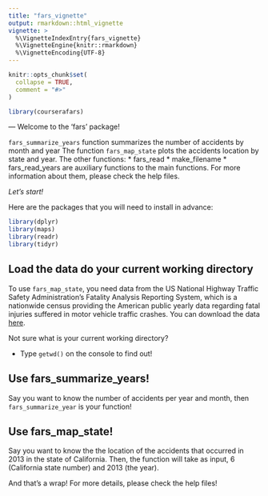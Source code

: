 ```yaml
---
title: "fars_vignette"
output: rmarkdown::html_vignette
vignette: >
  %\VignetteIndexEntry{fars_vignette}
  %\VignetteEngine{knitr::rmarkdown}
  %\VignetteEncoding{UTF-8}
---
```


```r
knitr::opts_chunk$set(
  collapse = TRUE,
  comment = "#>"
)
```

```r
library(courserafars)
```


--- Welcome to the 'fars' package!

`fars_summarize_years` function summarizes the number of accidents by month and year
The function `fars_map_state` plots the accidents location by state and year.
The other functions:
* fars_read
* make_filename
* fars_read_years
are auxiliary functions to the main functions. For more information about them, please check the help files.


*Let's start!*

Here are the packages that you will need to install in advance:
```r
library(dplyr)
library(maps)
library(readr)
library(tidyr)
```

## Load the data do your current working directory

To use `fars_map_state`, you need data from the US National Highway Traffic Safety Administration's Fatality Analysis Reporting System, which is a nationwide census providing the American public yearly data regarding fatal injuries suffered in motor vehicle traffic crashes. You can download the data [here](https://www.coursera.org/learn/r-packages/peer/25XGp/documenting-code).

Not sure what is your current working directory?

* Type `getwd()` on the console to find out!

## Use fars_summarize_years!

Say you want to know the number of accidents per year and month, then `fars_summarize_year` is your function!

## Use fars_map_state!

Say you want to know the the location of the accidents that occurred in 2013 in the state of California.
Then, the function will take as input, 6 (California state number) and 2013 (the year).

And that's a wrap!
For more details, please check the help files!



